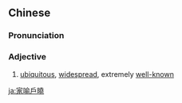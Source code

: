 {{also|家喻户晓}}
==Chinese==
{{zh-forms|s=家喻户晓}}

===Pronunciation===
{{zh-pron
|m=jiāyùhùxiǎo
|c=gaa1 jyu6 wu6 hiu2
|cat=a
}}

===Adjective===
{{zh-adj}}

# [[ubiquitous]], [[widespread]], extremely [[well-known]]

[[ja:家喻戶曉]]